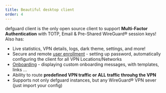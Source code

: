 ```yaml
---
title: Beautiful desktop client
order: 4
---
```


defguard client is the only open source client to support **Multi-Factor Authentication** with TOTP, Email & Pre-Shared WireGuard® session keys! Also has:

- Live statistics, VPN details, logs, dark theme, settings, and more!
- Secure and remote [user enrollment](https://docs.defguard.net/help/remote-user-enrollment) - setting up password, automatically configuring the client for all VPN Locations/Networks
- [Onboarding](https://docs.defguard.net/help/remote-user-enrollment/user-onboarding-after-enrollment) - displaying custom onboarding messages, with templates, links …
- Ability to route **predefined VPN traffic or ALL traffic throuhg the VPN**
- Supports not only defguard instances, but any WireGuard® VPN sever (just import your config)
